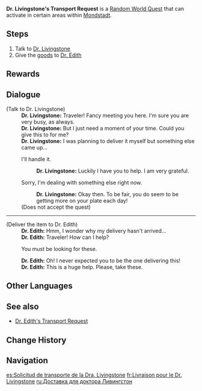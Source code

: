 {{Quest Infobox
|id             = 30023
|image          = Random Quest Dr. Livingstone's Transport Request.png
|type           = World
|group          = Random World
|region         = Mondstadt
|summary        = [[Dr. Livingstone]] asks the Traveler to deliver a package to [[Dr. Edith]].
|startLocation  = [[Cape Oath]], [[Mondstadt]]
|startLocation2 = [[Dadaupa Gorge]], Mondstadt
|startLocation3 = [[Dawn Winery]], Mondstadt
|startLocation4 = [[Galesong Hill]], Mondstadt
|startLocation5 = [[Starfell Valley]], Mondstadt
|startLocation6 = [[Stormbearer Coast]], Mondstadt
|startLocation7 = [[Stormbearer Mountains]], Mondstadt
|startLocation8 = [[Windwail Highland]], Mondstadt
|other          = 
*AR-Dependent Rewards
|characters     = Dr. Edith; Dr. Livingstone; Traveler
}}
'''Dr. Livingstone's Transport Request''' is a [[Random World Quest]] that can activate in certain areas within [[Mondstadt]].

==Steps==
# Talk to [[Dr. Livingstone]]
# Give the [[Bag of Goods|goods]] to [[Dr. Edith]]

==Rewards==
{{Transclude|Random Event|Rewards}}
==Dialogue==
{{Quest Description|Help Dr. Livingstone take something to Dr. Edith.}}
{{Dialogue start}}
;(Talk to Dr. Livingstone)
:'''Dr. Livingstone:''' Traveler! Fancy meeting you here. I'm sure you are very busy, as always.
:'''Dr. Livingstone:''' But I just need a moment of your time. Could you give this to {{Color|buzzword|Dr. Edith}} for me?
:'''Dr. Livingstone:''' I was planning to deliver it myself but something else came up...
:{{DIcon}} I'll handle it.
::'''Dr. Livingstone:''' Luckily I have you to help. I am very grateful.
:{{DIcon}} Sorry, I'm dealing with something else right now.
::'''Dr. Livingstone:''' Okay then. To be fair, you do seem to be getting more on your plate each day!
:;(Does not accept the quest)
----
;(Deliver the item to Dr. Edith)
:'''Dr. Edith:''' Hmm, I wonder why my delivery hasn't arrived...
:'''Dr. Edith:''' Traveler! How can I help?
:{{DIcon}} You must be looking for these.
:'''Dr. Edith:''' Oh! I never expected you to be the one delivering this!
:'''Dr. Edith:''' This is a huge help. Please, take these.
{{Dialogue end}}

==Other Languages==
{{Other Languages
|en      = Dr. Livingstone's Transport Request
|zhs     = 利文斯通博士的货运请求
|zhs_rm  = Lìwénsītōng Bóshì de Huòyùn Qǐngqiú
|zht     = 利文斯通博士的貨運請求
|zht_rm  = Lìwénsītōng Bóshì de Huòyùn Qǐngqiú
|zh_tl   = Dr. Livingstone's Transport Request
|ja      = リヴィングストン博士の運搬依頼
|ja_rm   = Rivingusuton Hakase no Unpan Irai
|ja_tl   = Dr. Livingstone's Transport Request
|ko      = 리빙스턴 박사의 화물 운송 부탁
|ko_rm   = Ribingseuteon Baksa-ui Hwamul Unsong Butak
|ko_tl   = Dr. Livingstone's Cargo Transport Request
|es      = Solicitud de transporte de la Dra. Livingstone
|es_tl   = Transport Request from Dr. Livingstone
|fr      = Livraison pour le Dr. Livingstone
|fr_tl   = Delivery for Dr. Livingstone
|ru      = Доставка для доктора Ливингстон
|ru_tl   = Delivery for Dr. Livingston
|th      = คำขอให้ช่วยขนสินค้าของ Dr. Livingstone
|th_rm   = 
|th_tl   = 
|vi      = {{tt|Thỉnh cầu|請求}} {{tt|vận chuyển|運轉}} của {{tt|Tiến Sĩ|進士}} Livingstone
|vi_tl   = Dr. Livingstone's Transport Request
|de      = Dr. Livingstones Bitte zum Warentransport
|de_tl   = Dr. Livingstone's Request for the Transportation of Goods
|id      = Kebutuhan Transportasi Dr. Livingstone
|id_tl   = Dr. Livingstone's Transportation Needs
|pt      = Solicitação de Teleporte de Dr. Livingstone
|pt_tl   = 
|tr      = Dr. Livingstone'un Nakliye İsteği
|tr_tl   = 
|it      = Richiesta di consegna della dottoressa Livingstone
|it_tl   = 
}}

==See also==
*[[Dr. Edith's Transport Request]]

==Change History==
{{Change History|1.0}}

==Navigation==
{{Quests by Type Navbox|type=Random World Quests}}

[[es:Solicitud de transporte de la Dra. Livingstone]]
[[fr:Livraison pour le Dr. Livingstone]]
[[ru:Доставка для доктора Ливингстон]]